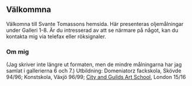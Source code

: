## Välkommna

Välkomna till Svante Tomassons hemsida. Här presenteras oljemålningar under Galleri 1-8. Är du intresserad av att se närmare på något, kan du kontakta mig via telefax eller röksignaler.

### Om mig
(Jag skriver inte längre ut formaten, men de mindre målningarna har jag samlat i gallerierna 6 och 7.)
Utbildning: Domeniatorz fackskola, Skövde 94/96; Konstskola, Växjö 96/99; <a href="https://www.cityandguildsartschool.ac.uk/" rel="nofollow" target="_blank">City and Guilds Art School</a>, London 15/16
